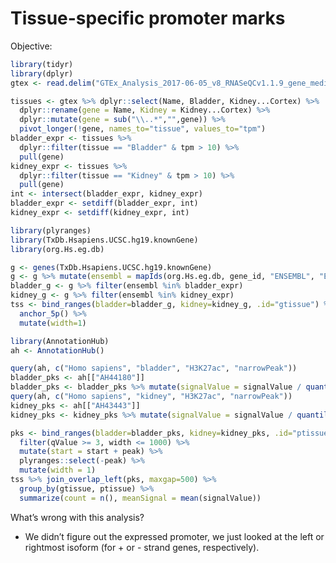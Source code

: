 # Tissue-specific promoter marks

Objective: 

```r
library(tidyr)
library(dplyr)
gtex <- read.delim("GTEx_Analysis_2017-06-05_v8_RNASeQCv1.1.9_gene_median_tpm.gct.gz", skip=2)
```

```r
tissues <- gtex %>% dplyr::select(Name, Bladder, Kidney...Cortex) %>%
  dplyr::rename(gene = Name, Kidney = Kidney...Cortex) %>%
  dplyr::mutate(gene = sub("\\..*","",gene)) %>%
  pivot_longer(!gene, names_to="tissue", values_to="tpm")
bladder_expr <- tissues %>%
  dplyr::filter(tissue == "Bladder" & tpm > 10) %>%
  pull(gene)
kidney_expr <- tissues %>%
  dplyr::filter(tissue == "Kidney" & tpm > 10) %>%
  pull(gene)
int <- intersect(bladder_expr, kidney_expr)
bladder_expr <- setdiff(bladder_expr, int)
kidney_expr <- setdiff(kidney_expr, int)
```

```r
library(plyranges)
library(TxDb.Hsapiens.UCSC.hg19.knownGene)
library(org.Hs.eg.db)
```

```r
g <- genes(TxDb.Hsapiens.UCSC.hg19.knownGene)
g <- g %>% mutate(ensembl = mapIds(org.Hs.eg.db, gene_id, "ENSEMBL", "ENTREZID"))
bladder_g <- g %>% filter(ensembl %in% bladder_expr)
kidney_g <- g %>% filter(ensembl %in% kidney_expr)
tss <- bind_ranges(bladder=bladder_g, kidney=kidney_g, .id="gtissue") %>%
  anchor_5p() %>%
  mutate(width=1)
```

```r
library(AnnotationHub)
ah <- AnnotationHub()
```

```r
query(ah, c("Homo sapiens", "bladder", "H3K27ac", "narrowPeak"))
bladder_pks <- ah[["AH44180"]]
bladder_pks <- bladder_pks %>% mutate(signalValue = signalValue / quantile(signalValue, .9)[[1]])
query(ah, c("Homo sapiens", "kidney", "H3K27ac", "narrowPeak"))
kidney_pks <- ah[["AH43443"]]
kidney_pks <- kidney_pks %>% mutate(signalValue = signalValue / quantile(signalValue, .9)[[1]])
```

```r
pks <- bind_ranges(bladder=bladder_pks, kidney=kidney_pks, .id="ptissue") %>%
  filter(qValue >= 3, width <= 1000) %>%
  mutate(start = start + peak) %>%
  plyranges::select(-peak) %>%
  mutate(width = 1)
tss %>% join_overlap_left(pks, maxgap=500) %>%
  group_by(gtissue, ptissue) %>%
  summarize(count = n(), meanSignal = mean(signalValue))
```

What's wrong with this analysis?

* We didn't figure out the expressed promoter, we just looked at the
  left or rightmost isoform (for + or - strand genes, respectively). 
